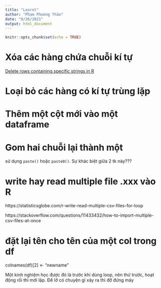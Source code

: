 ```yaml
---
title: "Learnt"
author: "Phạm Phương Thảo"
date: "8/26/2021"
output: html_document
---
```


```r
knitr::opts_chunk$set(echo = TRUE)
```

# Xóa các hàng chứa chuỗi kí tự

[Delete rows containing specific strings in R](https://stackoverflow.com/questions/22249702/delete-rows-containing-specific-strings-in-r)

# Loại bỏ các hàng có kí tự trùng lặp

# Thêm một cột mới vào một dataframe

# Gom hai chuỗi lại thành một

sử dụng `paste()` hoặc `paste0()`.
Sự khác biệt giữa 2 tk này???

# write hay read multiple file .xxx vào R

https://statisticsglobe.com/r-write-read-multiple-csv-files-for-loop

https://stackoverflow.com/questions/11433432/how-to-import-multiple-csv-files-at-once

# đặt lại tên cho tên của một col trong df

colnames(df)[2] <- "newname"

Một kinh nghiệm học được đó là trước khi dùng loop, nên thử trước,
hoạt động rồi thì mới lặp.
Để lỡ có chuyện gì xảy ra thì đỡ đứng máy